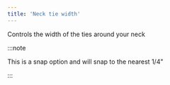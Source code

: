 ```yaml
---
title: 'Neck tie width'
---
```


Controls the width of the ties around your neck

:::note

This is a snap option and will snap to the nearest 1/4"

:::
